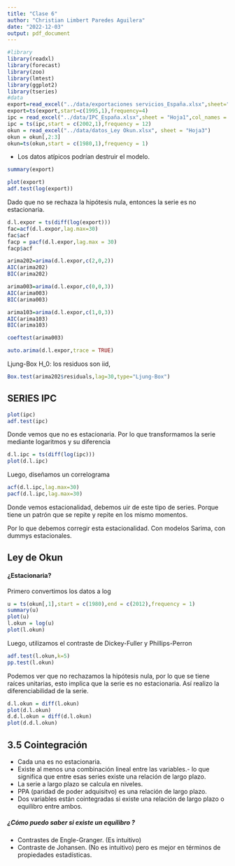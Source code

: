 ```yaml
---
title: "Clase 6"
author: "Christian Limbert Paredes Aguilera"
date: "2022-12-03"
output: pdf_document
---
```


```r
#library
library(readxl)
library(forecast)
library(zoo)
library(lmtest)
library(ggplot2)
library(tseries)
#data
export=read_excel("../data/exportaciones servicios_España.xlsx",sheet="Gretl",col_names = "export")
export=ts(export,start=c(1995,1),frequency=4)
ipc = read_excel("../data/IPC_España.xlsx",sheet = "Hoja1",col_names = "ipc")
ipc = ts(ipc,start = c(2002,1),frequency = 12)
okun = read_excel("../data/datos_Ley Okun.xlsx", sheet = "Hoja3")
okun = okun[,2:3]
okun=ts(okun,start = c(1980,1),frequency = 1)
```

- Los datos atípicos podrían destruir el modelo.

```r
summary(export)
```

```r
plot(export)
adf.test(log(export))
```

Dado que no se rechaza la hipótesis nula, entonces la serie es no estacionaria.

```r
d.l.expor = ts(diff(log(export)))
fac=acf(d.l.expor,lag.max=30)
fac$acf
facp = pacf(d.l.expor,lag.max = 30)
facp$acf

arima202=arima(d.l.expor,c(2,0,2))
AIC(arima202)
BIC(arima202)

arima003=arima(d.l.expor,c(0,0,3))
AIC(arima003)
BIC(arima003)

arima103=arima(d.l.expor,c(1,0,3))
AIC(arima103)
BIC(arima103)

coeftest(arima003)

auto.arima(d.l.expor,trace = TRUE)
```

Ljung-Box H_0: los residuos son iid,
```r
Box.test(arima202$residuals,lag=30,type="Ljung-Box")
```


## SERIES IPC

```r
plot(ipc)
adf.test(ipc)
```
Donde vemos que no es estacionaria. Por lo que transformamos la serie mediante logaritmos y su diferencia

```r
d.l.ipc = ts(diff(log(ipc)))
plot(d.l.ipc)
```

Luego, diseñamos un correlograma

```r
acf(d.l.ipc,lag.max=30)
pacf(d.l.ipc,lag.max=30)
```

Donde vemos estacionalidad, debemos uir de este tipo de series. Porque tiene un patrón que se repite y repite en los mismo momentos.

Por lo que debemos corregir esta estacionalidad. Con modelos Sarima, con dummys estacionales.


## Ley de Okun

#### ¿Estacionaria?

Primero convertimos los datos a log

```r
u = ts(okun[,1],start = c(1980),end = c(2012),frequency = 1)
summary(u)
plot(u)
l.okun = log(u)
plot(l.okun)
```

Luego, utilizamos el contraste de Dickey-Fuller y Phillips-Perron

```r
adf.test(l.okun,k=5)
pp.test(l.okun)
```

Podemos ver que no rechazamos la hipótesis nula, por lo que se tiene raíces unitarias, esto implica que la serie es no estacionaria. Así realizo la diferenciabilidad de la serie.

```r
d.l.okun = diff(l.okun)
plot(d.l.okun)
d.d.l.okun = diff(d.l.okun)
plot(d.d.l.okun)
```

## 3.5 Cointegración

- Cada una es no estacionaria.
- Existe al menos una combinación lineal entre las variables.- lo que significa que entre esas series existe una relación de largo plazo.
- La serie a largo plazo se calcula en niveles. 
- PPA (paridad de poder adquisitvo) es una relación de largo plazo.
- Dos variables están cointegradas si existe una relación de largo plazo o equilibro entre ambos.

##### ¿Cómo puedo saber si existe un equilibro ?

- Contrastes de Engle-Granger. (Es intuitivo)
- Contraste de Johansen. (No es intuitivo) pero es mejor en términos de propiedades estadísticas.

